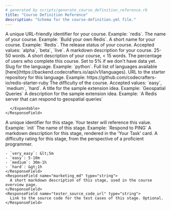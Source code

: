 ```yaml
---
# generated by scripts/generate_course_definition_reference.rb
title: "Course Definition Reference"
description: "Schema for the course-definition.yml file."
---
```



<ResponseField name="slug" type="string">
  A unique URL-friendly identifier for your course. Example: `redis`.
</ResponseField>

<ResponseField name="name" type="string">
  The name of your course. Example: `Build your own Redis`.
</ResponseField>

<ResponseField name="short_name" type="string">
  A short name for your course. Example: `Redis`.
</ResponseField>

<ResponseField name="release_status" type="string">
  The release status of your course. Accepted values: `alpha`, `beta`, `live`.
</ResponseField>

<ResponseField name="description_md" type="string">
  A markdown description for your course. 25-50 words.
</ResponseField>

<ResponseField name="short_description_md" type="string">
  A short description of your course, &lt; 15 words.
</ResponseField>

<ResponseField name="completion_percentage" type="integer">
  The percentage of users who complete this course. Set to 5% if we don't have data yet.
</ResponseField>

<ResponseField name="languages" type="array">
  <Expandable title="item properties">
    <ResponseField name="slug" type="string">
      Slug for the language. Example: `python`. Full list of languages available [here](https://backend.codecrafters.io/api/v1/languages).
    </ResponseField>
    <ResponseField name="starter_repository_url" type="string">
      URL to the starter repository for this language. Example: https://github.com/codecrafters-io/redis-starter-ruby
    </ResponseField>
    
  </Expandable>
</ResponseField>

<ResponseField name="marketing" type="object">
  <Expandable title="properties">
    <ResponseField name="difficulty" type="string">
      The difficulty of the course. Accepted values: `easy`, `medium`, `hard`.
    </ResponseField>
    <ResponseField name="sample_extension_idea_title" type="string">
      A title for the sample extension idea. Example: `Geospatial Queries`
    </ResponseField>
    <ResponseField name="sample_extension_idea_description" type="string">
      A description for the sample extension idea. Example: `A Redis server that can respond to geospatial queries`
    </ResponseField>
    <ResponseField name="testimonials" type="array">
      <Expandable title="item properties">
        <ResponseField name="author_name" type="string" />
        <ResponseField name="author_description" type="string" />
        <ResponseField name="author_avatar" type="string" />
        <ResponseField name="link" type="string" />
        <ResponseField name="text" type="string" />
        
      </Expandable>
    </ResponseField>
    
  </Expandable>
</ResponseField>

<ResponseField name="stages" type="array">
  <Expandable title="item properties">
    <ResponseField name="slug" type="string">
      A unique identifier for this stage. Your tester will reference this value. Example: `init`
    </ResponseField>
    <ResponseField name="name" type="string">
      The name of this stage. Example: `Respond to PING`
    </ResponseField>
    <ResponseField name="description_md" type="string">
      A markdown description for this stage, rendered in the 'Your Task' card.
    </ResponseField>
    <ResponseField name="difficulty" type="string">
      A difficulty rating for this stage, from the perspective of a proficient programmer.
    
    - `very_easy`: &lt;5m
    - `easy`: 5-10m 
    - `medium`: 30m-1h
    - `hard`: &gt;1h
    </ResponseField>
    <ResponseField name="marketing_md" type="string">
      A short markdown description of this stage, used in the course overview page.
    </ResponseField>
    <ResponseField name="tester_source_code_url" type="string">
      Link to the source code for the test cases of this stage. Optional.
    </ResponseField>
    
  </Expandable>
</ResponseField>

